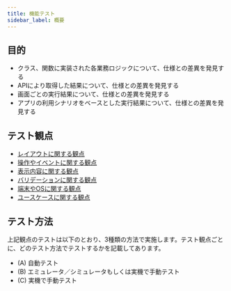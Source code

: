 ```yaml
---
title: 機能テスト
sidebar_label: 概要
---
```


## 目的

- クラス、関数に実装された各業務ロジックについて、仕様との差異を発見する
- APIにより取得した結果について、仕様との差異を発見する
- 画面ごとの実行結果について、仕様との差異を発見する
- アプリの利用シナリオをベースとした実行結果について、仕様との差異を発見する

## テスト観点

- [レイアウトに関する観点](functional-testing/layout-test.mdx)
- [操作やイベントに関する観点](functional-testing/operation-event.mdx)
- [表示内容に関する観点](functional-testing/display-content.mdx)
- [バリデーションに関する観点](functional-testing/validation-check.mdx)
- [端末やOSに関する観点](functional-testing/terminal-os.mdx)
- [ユースケースに関する観点](functional-testing/use-case.mdx)

## テスト方法

上記観点のテストは以下のとおり、3種類の方法で実施します。テスト観点ごとに、どのテスト方法でテストするかを記載してあります。

- (A) 自動テスト
- (B) エミュレータ／シミュレータもしくは実機で手動テスト
- (C) 実機で手動テスト
